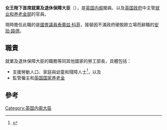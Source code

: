 {{noteTA|G1=PoliticiansUK|G2=UK Places}}
{{Infobox official post
| post = <br>{{small|就業及退休保障大臣}}
| body = [[联合王国|联合王国]]
| flag = 
| flagsize = 
| flagcaption = 
| insignia = Royal Coat of Arms of the United Kingdom (HM Government).svg
| insigniacaption = [[英国政府|英国政府]]所使用的皇室紋章
| department = [[就业和养老金部|就业和养老金部]]
| image = 
| incumbent = [[泰蕾兹·科菲|泰蕾兹·科菲]]
| incumbentsince = 2019年9月8日
| style = [[非常尊敬的|非常尊敬的]]<small>（正式前缀）</small>
| residence = 
| nominator = 
| status = {{hlist|{{le|政府大臣|Minister of the Crown}}|[[內閣大臣_(英國)|內閣大臣]]}}
| seat = [[西敏|西敏]]
| member_of = {{hlist|[[英國內閣|英國內閣]]|[[英國樞密院|英國樞密院]]}}
| appointer = [[英国君主|英国君主]]
| appointer_qualified = （在諮詢[[英国首相|英揆]]後）
| reports_to =
| termlength = [[等候女皇發落#官员任命|由女王陛下酌情決定]]
| first = {{le|喬治·巴恩斯|George Barnes (British politician)}}<br><small>時為 撫恤金大臣</small>
| constituting_instrument = 
| formation = *1916年12月10日<small>（撫恤金大臣）</small>
*2001年6月8日<small>（就業及退休保障大臣）</small>
| deputy = 
| salary = 
| website = {{url|https://www.gov.uk/government/organisations/department-for-work-pensions|www.gov.uk}}
}}
{{PoliticsUK}}
'''女王陛下首席就業及退休保障大臣'''（{{lang-en|Her Majesty's Principal Secretary of State for Work and Pensions}}），是[[英国内阁|英国内阁]]閣員、以及[[英国政府|英国政府]]中主管[[就业和养老金部|就业和养老金部]]的官員。

現時擔任此職的是[[國會議員_(英國)|國會議員]][[泰蕾兹·科菲|泰蕾兹·科菲]]，接替因不滿政府硬脫歐立場而辭職的[[安珀·路德|安珀·路德]]。

== 職責 ==
就業及退休保障大臣的職務等同其他國家的勞工部長，具體包括：
*支援勞動人口、家庭與幼童和殘障人士<ref>{{cite web|url=https://www.gov.uk/government/ministers/secretary-of-state-for-work-and-pensions|title=Secretary of State for Work and Pensions|website=GOV.UK|language=en|access-date=2020-10-16|archive-date=2021-03-08|archive-url=https://web.archive.org/web/20210308202504/https://www.gov.uk/government/ministers/secretary-of-state-for-work-and-pensions|dead-url=no}}</ref>，以及
*監管僱主和[[英国国家养老金|英国国家养老金]]

== 參考 ==
{{reflist}}

{{英國內閣大臣}}

{{Portal bar|政治|英國}}

[[Category:英国内阁大臣|Category:英国内阁大臣]]